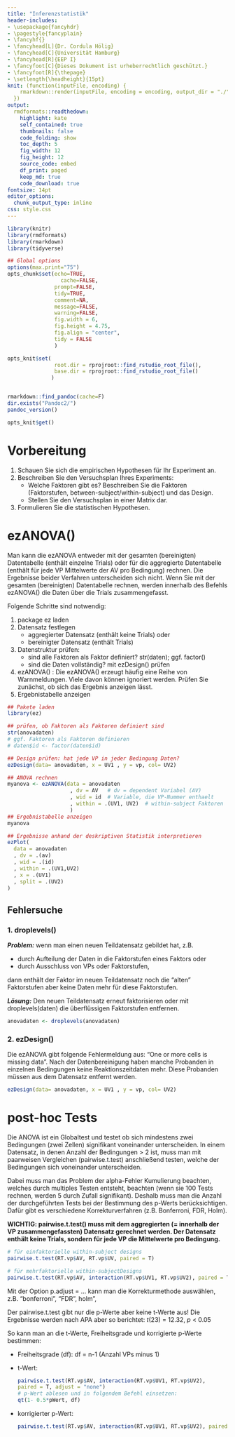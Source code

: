 ```yaml
---
title: "Inferenzstatistik"
header-includes: 
- \usepackage{fancyhdr} 
- \pagestyle{fancyplain} 
- \fancyhf{}
- \fancyhead[L]{Dr. Cordula Hölig}
- \fancyhead[C]{Universität Hamburg}
- \fancyhead[R]{EEP I}
- \fancyfoot[C]{Dieses Dokument ist urheberrechtlich geschützt.} 
- \fancyfoot[R]{\thepage} 
- \setlength{\headheight}{15pt} 
knit: (function(inputFile, encoding) {
    rmarkdown::render(inputFile, encoding = encoding, output_dir = "./")
  })
output:
  rmdformats::readthedown:
    highlight: kate
    self_contained: true
    thumbnails: false
    code_folding: show
    toc_depth: 5
    fig_width: 12 
    fig_height: 12
    source_code: embed
    df_print: paged
    keep_md: true
    code_download: true
fontsize: 14pt
editor_options: 
  chunk_output_type: inline
css: style.css
---
```



```r
library(knitr)
library(rmdformats)
library(rmarkdown)
library(tidyverse)

## Global options
options(max.print="75")
opts_chunk$set(echo=TRUE,
	             cache=FALSE,
               prompt=FALSE,
               tidy=TRUE,
               comment=NA,
               message=FALSE,
               warning=FALSE, 
               fig.width = 6, 
               fig.height = 4.75, 
               fig.align = "center",
               tidy = FALSE
               )

opts_knit$set(
               root.dir = rprojroot::find_rstudio_root_file(),
               base.dir = rprojroot::find_rstudio_root_file()
              )


rmarkdown::find_pandoc(cache=F)
dir.exists("Pandoc2/")
pandoc_version()

opts_knit$get()
```
# Vorbereitung

1. Schauen Sie sich die empirischen Hypothesen für Ihr Experiment an. 
2. Beschreiben Sie den Versuchsplan Ihres Experiments: 
    *    Welche Faktoren gibt es? Beschreiben Sie die Faktoren (Faktorstufen, between-subject/within-subject) und das Design.
    *    Stellen Sie den Versuchsplan in einer Matrix dar.

3. Formulieren Sie die statistischen Hypothesen.


# ezANOVA()

Man kann die ezANOVA entweder mit der gesamten (bereinigten) Datentabelle (enthält einzelne Trials)
oder für die aggregierte Datentabelle (enthält für jede VP Mittelwerte der AV pro Bedingung) rechnen. Die Ergebnisse beider Verfahren unterscheiden sich nicht. Wenn Sie mit der gesamten (bereinigten) Datentabelle rechnen, werden innerhalb des Befehls ezANOVA() die Daten über die Trials zusammengefasst.

Folgende Schritte sind notwendig:

1. package ez laden
2. Datensatz festlegen
    + aggregierter Datensatz (enthält keine Trials) oder
    + bereinigter Datensatz (enthält Trials)
3. Datenstruktur prüfen: 
    + sind alle Faktoren als Faktor definiert? str(daten); ggf. factor() 
    + sind die Daten vollständig? mit ezDesign() prüfen
4. ezANOVA() : Die ezANOVA() erzeugt häufig eine Reihe von Warnmeldungen. Viele davon können ignoriert werden. Prüfen Sie zunächst, ob sich das Ergebnis anzeigen lässt.
5. Ergebnistabelle anzeigen
    

```r
## Pakete laden
library(ez)

## prüfen, ob Faktoren als Faktoren definiert sind
str(anovadaten)
# ggf. Faktoren als Faktoren definieren
# daten$id <- factor(daten$id)

## Design prüfen: hat jede VP in jeder Bedingung Daten?
ezDesign(data= anovadaten, x = UV1 , y = vp, col= UV2)

## ANOVA rechnen
myanova <- ezANOVA(data = anovadaten  
                    , dv = AV   # dv = dependent Variabel (AV)
                    , wid = id  # Variable, die VP-Nummer enthaelt
                    , within = .(UV1, UV2)  # within-subject Faktoren
                    )
## Ergebnistabelle anzeigen
myanova

## Ergebnisse anhand der deskriptiven Statistik interpretieren
ezPlot(
  data = anovadaten
  , dv = .(av)
  , wid = .(id)
  , within = .(UV1,UV2)
  , x = .(UV1)
  , split = .(UV2)
)
```

## Fehlersuche

### 1. droplevels()
***Problem:*** wenn man einen neuen Teildatensatz gebildet hat, z.B. 

*   durch Aufteilung der Daten in die Faktorstufen eines Faktors oder 
*   durch Ausschluss von VPs oder Faktorstufen, 

dann enthält der Faktor im neuen Teildatensatz noch die "alten" Faktorstufen aber keine Daten mehr für diese Faktorstufen.  

\newpage
***Lösung:*** Den neuen Teildatensatz erneut faktorisieren oder mit droplevels(daten) die überflüssigen Faktorstufen entfernen.

```r
anovadaten <- droplevels(anovadaten)
```
### 2. ezDesign()
Die ezANOVA gibt folgende Fehlermeldung aus: "One or more cells is missing data". 
Nach der Datenbereinigung haben manche Probanden in einzelnen Bedingungen keine Reaktionszeitdaten mehr. Diese Probanden müssen aus dem Datensatz entfernt werden.

```r
ezDesign(data= anovadaten, x = UV1 , y = vp, col= UV2)
```

# post-hoc Tests
Die ANOVA ist ein Globaltest und testet ob sich mindestens zwei Bedingungen (zwei Zellen)
signifikant voneinander unterscheiden. In einem Datensatz, in denen Anzahl der Bedingungen > 2 ist,
muss man mit paarweisen Vergleichen (pairwise.t.test) anschließend testen, welche der Bedingungen 
sich voneinander unterscheiden. 

Dabei muss man das Problem der alpha-Fehler Kumulierung beachten, welches 
durch multiples Testen entsteht, beachten (wenn sie 100 Tests rechnen, werden 5 durch Zufall 
signifikant). Deshalb muss man die Anzahl der durchgeführten Tests bei der Bestimmung des p-Werts 
berücksichtigen. Dafür gibt es verschiedene Korrekturverfahren (z.B. Bonferroni, FDR, Holm).


**WICHTIG: pairwise.t.test() muss mit dem aggregierten (= innerhalb der VP zusammengefassten) Datensatz gerechnet werden. Der Datensatz enthält keine Trials, sondern für jede VP die Mittelwerte pro Bedingung.** 

```r
# für einfaktorielle within-subject designs
pairwise.t.test(RT.vp$AV, RT.vp$UV, paired = T)

# für mehrfaktorielle within-subjectDesigns
pairwise.t.test(RT.vp$AV, interaction(RT.vp$UV1, RT.vp$UV2), paired = T)
```

Mit der Option p.adjust = ... kann man die Korrekturmethode auswählen, z.B. "bonferroni", "FDR", holm", 

Der pairwise.t.test gibt nur die p-Werte aber keine t-Werte aus! Die Ergebnisse werden nach APA aber so berichtet: *t*(23) = 12.32, *p* < 0.05

\newpage
So kann man an die t-Werte,  Freiheitsgrade und korrigierte p-Werte bestimmen:

* Freiheitsgrade (df): df = n-1 (Anzahl VPs minus 1)
* t-Wert: 
  ```r
  pairwise.t.test(RT.vp$AV, interaction(RT.vp$UV1, RT.vp$UV2),
  paired = T, adjust = "none")
  # p-Wert ablesen und in folgendem Befehl einsetzen:
  qt(1- 0.5*pWert, df)
  ```
* korrigierter p-Wert: 
  ```r
  pairwise.t.test(RT.vp$AV, interaction(RT.vp$UV1, RT.vp$UV2), paired = T)
  ```